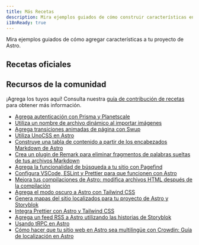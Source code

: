```yaml
---
title: Más Recetas
description: Mira ejemplos guiados de cómo construir características en Astro.
i18nReady: true
---
```



Mira ejemplos guiados de cómo agregar características a tu proyecto de Astro.


## Recetas oficiales

<RecipesNav />

## Recursos de la comunidad

¡Agrega los tuyos aquí! Consulta nuestra [guía de contribución de recetas](https://github.com/withastro/docs/blob/main/contributor-guides/submitting-a-recipe.md) para obtener más información.

- [Agrega autenticación con Prisma y Planetscale](https://www.thomasledoux.be/blog/authentication-astro-prisma-planetscale)
- [Utiliza un nombre de archivo dinámico al importar imágenes](https://vaihe.com/blog/astro/astro-dynamic-image-prop/)
- [Agrega transiciones animadas de página con Swup](https://navillus.dev/blog/astro-plus-swup)
- [Utiliza UnoCSS en Astro](https://www.elian.codes/blog/23-02-11-implementing-unocss-in-astro/)
- [Construye una tabla de contenido a partir de los encabezados Markdown de Astro](https://kld.dev/building-table-of-contents/)
- [Crea un plugin de Remark para eliminar fragmentos de palabras sueltas de tus archivos Markdown](https://eatmon.co/blog/remove-runts-markdown/)
- [Agrega la funcionalidad de búsqueda a tu sitio con Pagefind](https://blog.otterlord.dev/post/astro-search/)
- [Configura VSCode, ESLint y Prettier para que funcionen con Astro](https://patheticgeek.dev/blog/astro-prettier-eslint-vscode)
- [Mejora tus compilaciones de Astro: modifica archivos HTML después de la compilación](https://straffesites.com/en/blog/optimize-astro-html-post-build)
- [Agrega el modo oscuro a Astro con Tailwind CSS](https://www.kevinzunigacuellar.com/blog/dark-mode-in-astro/)
- [Genera mapas del sitio localizados para tu proyecto de Astro y Storyblok](https://straffesites.com/en/blog/localized-sitemap-astro-storyblok)
- [Integra Prettier con Astro y Tailwind CSS](https://straffesites.com/en/blog/integrate-prettier-astro-tailwindcss)
- [Agrega un feed RSS a Astro utilizando las historias de Storyblok](https://straffesites.com/en/blog/rss-feed-astro-storyblok)
- [Usando tRPC en Astro](https://www.thomasledoux.be/blog/using-trpc-astro-islands-react)
- [Cómo hacer que tu sitio web en Astro sea multilingüe con Crowdin: Guía de localización en Astro](https://crowdin.com/blog/2023/06/21/astro-localization-and-i18n)